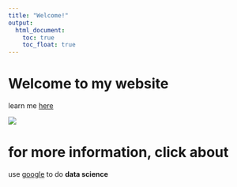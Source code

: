```yaml
---
title: "Welcome!"
output: 
  html_document:
    toc: true
    toc_float: true
---
```


# Welcome to my website

learn me [here](about.html)

![](https://media.giphy.com/media/drXGoW1iudhKw/giphy.gif)

# for more information, click **about**

use [google](https://www.google.com) to do **data science**


